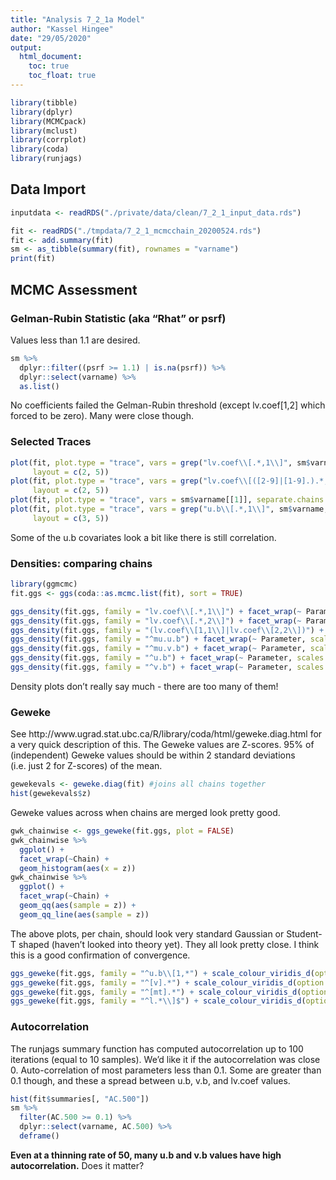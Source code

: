```yaml
---
title: "Analysis 7_2_1a Model"
author: "Kassel Hingee"
date: "29/05/2020"
output: 
  html_document:
    toc: true
    toc_float: true
---
```


```r
library(tibble)
library(dplyr)
library(MCMCpack)
library(mclust)
library(corrplot)
library(coda)
library(runjags)
```

## Data Import

```r
inputdata <- readRDS("./private/data/clean/7_2_1_input_data.rds")
```
```r
fit <- readRDS("./tmpdata/7_2_1_mcmcchain_20200524.rds")
fit <- add.summary(fit)
sm <- as_tibble(summary(fit), rownames = "varname")
print(fit)
```

## MCMC Assessment

### Gelman-Rubin Statistic (aka "Rhat" or psrf)
Values less than 1.1 are desired.

```r
sm %>%
  dplyr::filter((psrf >= 1.1) | is.na(psrf)) %>%
  dplyr::select(varname) %>%
  as.list()
```

No coefficients failed the Gelman-Rubin threshold (except lv.coef[1,2] which forced to be zero).
Many were close though.

### Selected Traces
```r
plot(fit, plot.type = "trace", vars = grep("lv.coef\\[.*,1\\]", sm$varname, value = TRUE),
     layout = c(2, 5))
plot(fit, plot.type = "trace", vars = grep("lv.coef\\[([2-9]|[1-9].).*,2\\]", sm$varname, value = TRUE),
     layout = c(2, 5))
plot(fit, plot.type = "trace", vars = sm$varname[[1]], separate.chains = TRUE, layout = c(5, 1))
plot(fit, plot.type = "trace", vars = grep("u.b\\[.*,1\\]", sm$varname, value = TRUE),
     layout = c(3, 5))
```

Some of the u.b covariates look a bit like there is still correlation.

### Densities: comparing chains
```r
library(ggmcmc)
fit.ggs <- ggs(coda::as.mcmc.list(fit), sort = TRUE)  
```

```r
ggs_density(fit.ggs, family = "lv.coef\\[.*,1\\]") + facet_wrap(~ Parameter) + ggtitle("1st LV")
ggs_density(fit.ggs, family = "lv.coef\\[.*,2\\]") + facet_wrap(~ Parameter) + ggtitle("2nd LV")
ggs_density(fit.ggs, family = "(lv.coef\\[1,1\\]|lv.coef\\[2,2\\])") + facet_wrap(~ Parameter) + ggtitle("Sign-fixing LV Coefficients")
ggs_density(fit.ggs, family = "^mu.u.b") + facet_wrap(~ Parameter, scales = "free")
ggs_density(fit.ggs, family = "^mu.v.b") + facet_wrap(~ Parameter, scales = "free")
ggs_density(fit.ggs, family = "^u.b") + facet_wrap(~ Parameter, scales = "free")
ggs_density(fit.ggs, family = "^v.b") + facet_wrap(~ Parameter, scales = "free")
```

Density plots don't really say much - there are too many of them!


### Geweke
See http://www.ugrad.stat.ubc.ca/R/library/coda/html/geweke.diag.html for a very quick description of this.
The Geweke values are Z-scores.
95% of (independent) Geweke values should be within 2 standard deviations (i.e. just 2 for Z-scores) of the mean.

```r
gewekevals <- geweke.diag(fit) #joins all chains together
hist(gewekevals$z)
```

Geweke values across when chains are merged look pretty good.

```r
gwk_chainwise <- ggs_geweke(fit.ggs, plot = FALSE)
gwk_chainwise %>%
  ggplot() +
  facet_wrap(~Chain) +
  geom_histogram(aes(x = z))
gwk_chainwise %>%
  ggplot() +
  facet_wrap(~Chain) +
  geom_qq(aes(sample = z)) +
  geom_qq_line(aes(sample = z))
```

The above plots, per chain, should look very standard Gaussian or Student-T shaped (haven't looked into theory yet).
They all look pretty close.
I think this is a good confirmation of convergence.

```r
ggs_geweke(fit.ggs, family = "^u.b\\[1,*") + scale_colour_viridis_d(option = "inferno") 
ggs_geweke(fit.ggs, family = "^[v].*") + scale_colour_viridis_d(option = "inferno")
ggs_geweke(fit.ggs, family = "^[mt].*") + scale_colour_viridis_d(option = "inferno")
ggs_geweke(fit.ggs, family = "^l.*\\]$") + scale_colour_viridis_d(option = "inferno")
```

### Autocorrelation
The runjags summary function has computed autocorrelation up to 100 iterations (equal to 10 samples). We'd like it if the autocorrelation was close 0. Auto-correlation of most parameters less than 0.1. Some are greater than 0.1 though, and these a spread between u.b, v.b, and lv.coef values.

```r
hist(fit$summaries[, "AC.500"])
sm %>% 
  filter(AC.500 >= 0.1) %>% 
  dplyr::select(varname, AC.500) %>%
  deframe()
```

**Even at a thinning rate of 50, many u.b and v.b values have high autocorrelation.** Does it matter? 

